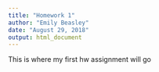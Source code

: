 ```yaml
---
title: "Homework 1"
author: "Emily Beasley"
date: "August 29, 2018"
output: html_document
---
```


This is where my first hw assignment will go